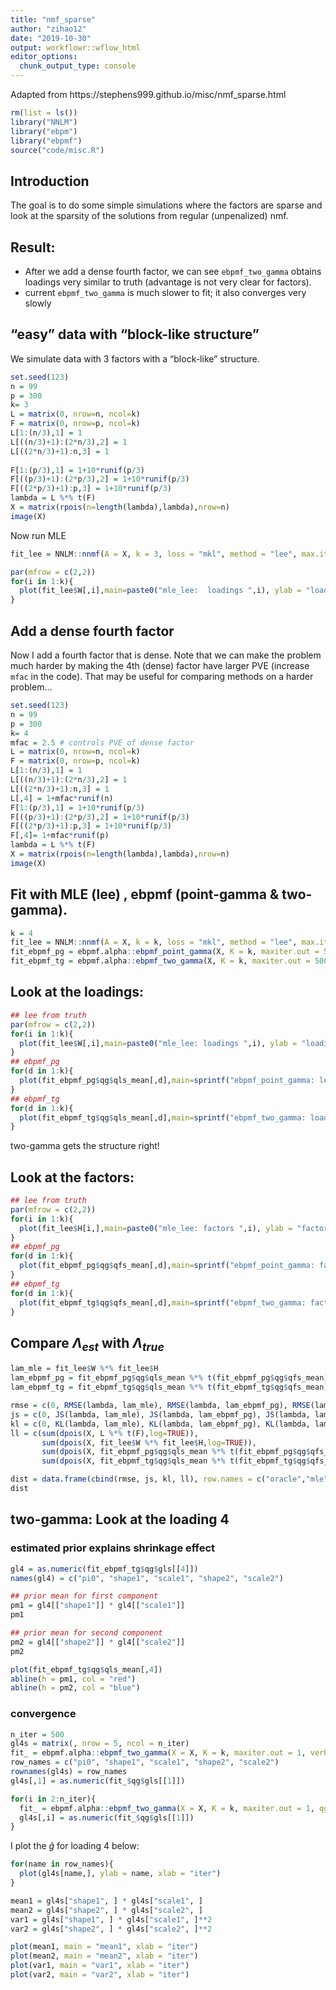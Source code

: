 ```yaml
---
title: "nmf_sparse"
author: "zihao12"
date: "2019-10-30"
output: workflowr::wflow_html
editor_options:
  chunk_output_type: console
---
```


Adapted from https://stephens999.github.io/misc/nmf_sparse.html



```r
rm(list = ls())
library("NNLM")
library("ebpm")
library("ebpmf")
source("code/misc.R")
```

## Introduction
The goal is to do some simple simulations where the factors are sparse
and look at the sparsity of the solutions from regular (unpenalized) nmf.

## Result:
* After we add a dense fourth factor, we can see `ebpmf_two_gamma` obtains loadings very similar to truth (advantage is not very clear for factors). \
* current `ebpmf_two_gamma` is much slower to fit; it also converges very slowly

## "easy" data with "block-like structure" 
We simulate data with 3 factors with a "block-like" structure.
```r
set.seed(123)
n = 99
p = 300
k= 3
L = matrix(0, nrow=n, ncol=k)
F = matrix(0, nrow=p, ncol=k)
L[1:(n/3),1] = 1
L[((n/3)+1):(2*n/3),2] = 1
L[((2*n/3)+1):n,3] = 1
  
F[1:(p/3),1] = 1+10*runif(p/3)
F[((p/3)+1):(2*p/3),2] = 1+10*runif(p/3)
F[((2*p/3)+1):p,3] = 1+10*runif(p/3)
lambda = L %*% t(F)
X = matrix(rpois(n=length(lambda),lambda),nrow=n)
image(X)
```

Now run MLE
```r
fit_lee = NNLM::nnmf(A = X, k = 3, loss = "mkl", method = "lee", max.iter = 10000)

par(mfrow = c(2,2))
for(i in 1:k){
  plot(fit_lee$W[,i],main=paste0("mle_lee:  loadings ",i), ylab = "loading")
}
```




## Add a dense fourth factor
Now I add a fourth factor that is dense.
Note that we can make the problem much harder
by making the 4th (dense) factor have larger PVE (increase `mfac` in the code).
That may be useful for comparing methods on a harder problem...
```r
set.seed(123)
n = 99
p = 300
k= 4
mfac = 2.5 # controls PVE of dense factor
L = matrix(0, nrow=n, ncol=k)
F = matrix(0, nrow=p, ncol=k)
L[1:(n/3),1] = 1
L[((n/3)+1):(2*n/3),2] = 1
L[((2*n/3)+1):n,3] = 1
L[,4] = 1+mfac*runif(n)
F[1:(p/3),1] = 1+10*runif(p/3)
F[((p/3)+1):(2*p/3),2] = 1+10*runif(p/3)
F[((2*p/3)+1):p,3] = 1+10*runif(p/3)
F[,4]= 1+mfac*runif(p)
lambda = L %*% t(F)
X = matrix(rpois(n=length(lambda),lambda),nrow=n)
image(X)
```



## Fit with  MLE (lee) , ebpmf (point-gamma & two-gamma). 
```r
k = 4
fit_lee = NNLM::nnmf(A = X, k = k, loss = "mkl", method = "lee", max.iter = 10000, verbose = FALSE)
fit_ebpmf_pg = ebpmf.alpha::ebpmf_point_gamma(X, K = k, maxiter.out = 500, verbose = FALSE)
fit_ebpmf_tg = ebpmf.alpha::ebpmf_two_gamma(X, K = k, maxiter.out = 500, verbose = FALSE)


```


## Look at the loadings:
```r
## lee from truth
par(mfrow = c(2,2))
for(i in 1:k){
  plot(fit_lee$W[,i],main=paste0("mle_lee: loadings ",i), ylab = "loading")
}
## ebpmf_pg 
for(d in 1:k){
  plot(fit_ebpmf_pg$qg$qls_mean[,d],main=sprintf("ebpmf_point_gamma: loadings %d", d), ylab = "loading")
}
## ebpmf_tg 
for(d in 1:k){
  plot(fit_ebpmf_tg$qg$qls_mean[,d],main=sprintf("ebpmf_two_gamma: loadings %d", d), ylab = "loading")
}
```
two-gamma gets the structure right!

## Look at the factors:
```r
## lee from truth
par(mfrow = c(2,2))
for(i in 1:k){
  plot(fit_lee$H[i,],main=paste0("mle_lee: factors ",i), ylab = "factor")
}
## ebpmf_pg 
for(d in 1:k){
  plot(fit_ebpmf_pg$qg$qfs_mean[,d],main=sprintf("ebpmf_point_gamma: factors %d", d), ylab = "factor")
}
## ebpmf_tg 
for(d in 1:k){
  plot(fit_ebpmf_tg$qg$qfs_mean[,d],main=sprintf("ebpmf_two_gamma: factors %d", d), ylab = "factor")
}
```

## Compare $\Lambda_{est}$ with $\Lambda_{true}$
```r
lam_mle = fit_lee$W %*% fit_lee$H
lam_ebpmf_pg = fit_ebpmf_pg$qg$qls_mean %*% t(fit_ebpmf_pg$qg$qfs_mean)
lam_ebpmf_tg = fit_ebpmf_tg$qg$qls_mean %*% t(fit_ebpmf_tg$qg$qfs_mean)

rmse = c(0, RMSE(lambda, lam_mle), RMSE(lambda, lam_ebpmf_pg), RMSE(lambda, lam_ebpmf_tg))
js = c(0, JS(lambda, lam_mle), JS(lambda, lam_ebpmf_pg), JS(lambda, lam_ebpmf_tg))
kl = c(0, KL(lambda, lam_mle), KL(lambda, lam_ebpmf_pg), KL(lambda, lam_ebpmf_tg))
ll = c(sum(dpois(X, L %*% t(F),log=TRUE)),
       sum(dpois(X, fit_lee$W %*% fit_lee$H,log=TRUE)),
       sum(dpois(X, fit_ebpmf_pg$qg$qls_mean %*% t(fit_ebpmf_pg$qg$qfs_mean),log=TRUE)),
       sum(dpois(X, fit_ebpmf_tg$qg$qls_mean %*% t(fit_ebpmf_tg$qg$qfs_mean),log=TRUE)))

dist = data.frame(cbind(rmse, js, kl, ll), row.names = c("oracle","mle", "point-gamma", "two-gamma"))
dist
```

<!-- 
```r
lf_true = poisson2multinom(F = F, L = L)
lf_mle = poisson2multinom(F = t(fit_lee$H), L = fit_lee$W)
lf_pg = poisson2multinom(F = fit_ebpmf_pg$qg$qfs_mean, L = fit_ebpmf_pg$qg$qls_mean)
lf_tg = poisson2multinom(F = fit_ebpmf_tg$qg$qfs_mean, L = fit_ebpmf_tg$qg$qls_mean)


plot(lf_true$F[,1])
plot(lf_tg$F[,3])
plot(lf_pg$F[,3])
plot(lf_mle$F[,4])

plot(lf_true$L[,2])
plot(lf_mle$L[,1])
plot(lf_pg$L[,4])
plot(lf_tg$L[,4])
```
-->


## two-gamma: Look at the loading 4 

### estimated prior explains shrinkage effect
```r
gl4 = as.numeric(fit_ebpmf_tg$qg$gls[[4]])
names(gl4) = c("pi0", "shape1", "scale1", "shape2", "scale2")

## prior mean for first component
pm1 = gl4[["shape1"]] * gl4[["scale1"]]
pm1

## prior mean for second component
pm2 = gl4[["shape2"]] * gl4[["scale2"]]
pm2

plot(fit_ebpmf_tg$qg$qls_mean[,4])
abline(h = pm1, col = "red")
abline(h = pm2, col = "blue")
```


### convergence
```r
n_iter = 500
gl4s = matrix(, nrow = 5, ncol = n_iter)
fit_ = ebpmf.alpha::ebpmf_two_gamma(X = X, K = k, maxiter.out = 1, verbose = FALSE)
row_names = c("pi0", "shape1", "scale1", "shape2", "scale2")
rownames(gl4s) = row_names
gl4s[,1] = as.numeric(fit_$qg$gls[[1]])

for(i in 2:n_iter){
  fit_ = ebpmf.alpha::ebpmf_two_gamma(X = X, K = k, maxiter.out = 1, qg = fit_$qg,verbose = FALSE)
  gl4s[,i] = as.numeric(fit_$qg$gls[[1]])
}
```

I plot the $\hat{g}$ for loading 4 below:
```r
for(name in row_names){
  plot(gl4s[name,], ylab = name, xlab = "iter")
}

mean1 = gl4s["shape1", ] * gl4s["scale1", ]
mean2 = gl4s["shape2", ] * gl4s["scale2", ]
var1 = gl4s["shape1", ] * gl4s["scale1", ]**2
var2 = gl4s["shape2", ] * gl4s["scale2", ]**2

plot(mean1, main = "mean1", xlab = "iter")
plot(mean2, main = "mean2", xlab = "iter")
plot(var1, main = "var1", xlab = "iter")
plot(var2, main = "var2", xlab = "iter")
```
















